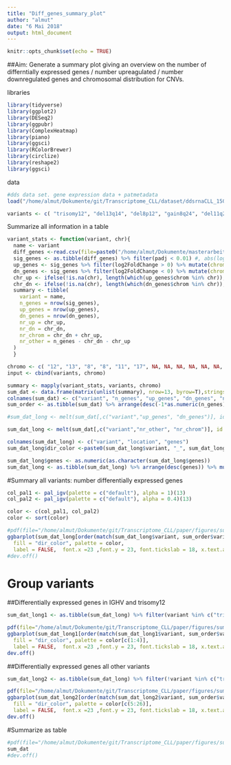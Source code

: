 ```yaml
---
title: "Diff_genes_summary_plot"
author: "almut"
date: "6 Mai 2018"
output: html_document
---
```


```r
knitr::opts_chunk$set(echo = TRUE)
```

##Aim: Generate a summary plot giving an overview on the number of differntially expressed genes / number upreagulated / number downregulated genes and chromosomal distribution for CNVs.


libraries
```r
library(tidyverse)
library(ggplot2)
library(DESeq2)
library(ggpubr)
library(ComplexHeatmap)
library(piano)
library(ggsci)
library(RColorBrewer)
library(circlize)
library(reshape2)
library(ggsci)
```

data
```r
#dds data set. gene expression data + patmetadata
load("/home/almut/Dokumente/git/Transcriptome_CLL/dataset/ddsrnaCLL_150218.RData")

variants <- c( "trisomy12", "del13q14", "del8p12", "gain8q24", "del11q22.3", "del17p13", "BRAF", "NOTCH1", "SF3B1","TP53", "ATM", "MED12","IGHV")

```

Summarize all information in a table
```r
variant_stats <- function(variant, chr){
  name <- variant
  diff_genes <-read.csv(file=paste0("/home/almut/Dokumente/masterarbeit/results/noTsig/", variant, "_diffGenes.csv"))
  sig_genes <- as.tibble(diff_genes) %>% filter(padj < 0.01) #, abs(log2FoldChange) >= 2)
  up_genes <- sig_genes %>% filter(log2FoldChange > 0) %>% mutate(chrom = rowData(ddsCLL)$chromosome[which(rownames(ddsCLL) %in% X)])
  dn_genes <- sig_genes %>% filter(log2FoldChange < 0) %>% mutate(chrom = rowData(ddsCLL)$chromosome[which(rownames(ddsCLL) %in% X)])
  chr_up <- ifelse(!is.na(chr), length(which(up_genes$chrom %in% chr)), 0)
  chr_dn <- ifelse(!is.na(chr), length(which(dn_genes$chrom %in% chr)), 0)
  summary <- tibble(
    variant = name,
    n_genes = nrow(sig_genes),
    up_genes = nrow(up_genes),
    dn_genes = nrow(dn_genes),
    nr_up = chr_up,
    nr_dn = chr_dn,
    nr_chrom = chr_dn + chr_up,
    nr_other = n_genes - chr_dn - chr_up
  )
  }

chromo <- c( "12", "13", "8", "8", "11", "17", NA, NA, NA, NA, NA, NA, NA)
input <- cbind(variants, chromo)

summary <- mapply(variant_stats, variants, chromo)
sum_dat <- data.frame(matrix(unlist(summary), nrow=13, byrow=T),stringsAsFactors=FALSE)
colnames(sum_dat) <- c("variant", "n_genes", "up_genes", "dn_genes", "nr_up", "nr_dn", "nr_chrom", "nr_other")
sum_order <- as.tibble(sum_dat) %>% arrange(desc(-1*as.numeric(n_genes))) %>% dplyr::select(variant)

#sum_dat_long <- melt(sum_dat[,c("variant","up_genes", "dn_genes")], id.vars = c("variant")) #, variable_name = c("up_genes", "dn_genes"))

sum_dat_long <- melt(sum_dat[,c("variant","nr_other", "nr_chrom")], id.vars = c("variant")) #, variable_name = c("up_genes", "dn_genes"))

colnames(sum_dat_long) <- c("variant", "location", "genes")
sum_dat_long$dir_color <-paste0(sum_dat_long$variant, "_", sum_dat_long$location)

sum_dat_long$genes <- as.numeric(as.character(sum_dat_long$genes))
sum_dat_long <- as.tibble(sum_dat_long) %>% arrange(desc(genes)) %>% mutate(group=ifelse(variant %in% c("trisomy12", "IGHV"), 1, 2))

```

#Summary all variants: number differentially expressed genes
```r
col_pal1 <- pal_igv(palette = c("default"), alpha = 1)(13)
col_pal2 <- pal_igv(palette = c("default"), alpha = 0.4)(13)

color <- c(col_pal1, col_pal2)
color <- sort(color)

#pdf(file="/home/almut/Dokumente/git/Transcriptome_CLL/paper/figures/sum_diffGenes_0.05_2.pdf", width=8, height=5)
ggbarplot(sum_dat_long[order(match(sum_dat_long$variant, sum_order$variant)),], "variant", "genes",
  fill = "dir_color", palette = color,
  label = FALSE,  font.x =23 ,font.y = 23, font.tickslab = 18, x.text.angle = 90, legend = "none") #, position = position_dodge())
#dev.off()

```


# Group variants
##Differentially expressed genes in IGHV and trisomy12
```r

sum_dat_long1 <- as.tibble(sum_dat_long) %>% filter(variant %in% c("trisomy12", "IGHV"))

pdf(file="/home/almut/Dokumente/git/Transcriptome_CLL/paper/figures/sum_diffGenes_noTsig_IGHVTri12.pdf", width=5, height=2.3)
ggbarplot(sum_dat_long1[order(match(sum_dat_long1$variant, sum_order$variant)),], "variant", "genes",
  fill = "dir_color", palette = color[c(1:4)],
  label = FALSE,  font.x =23 ,font.y = 23, font.tickslab = 18, x.text.angle = 0, legend = "none", rotate = T) #, position = position_dodge())
dev.off()


```


##Differentially expressed genes all other variants
```r

sum_dat_long2 <- as.tibble(sum_dat_long) %>% filter(!variant %in% c("trisomy12", "IGHV"))

pdf(file="/home/almut/Dokumente/git/Transcriptome_CLL/paper/figures/sum_diffGenes_noTsig.pdf", width=6, height=7.5)
ggbarplot(sum_dat_long2[order(match(sum_dat_long2$variant, sum_order$variant)),], "variant", "genes",
  fill = "dir_color", palette = color[c(5:26)],
  label = FALSE,  font.x =23 ,font.y = 23, font.tickslab = 18, x.text.angle = 0, legend = "none", rotate = T) #, position = position_dodge())
dev.off()


```

#Summarize as table
```r
#pdf(file="/home/almut/Dokumente/git/Transcriptome_CLL/paper/figures/sum_diffGenes_table.pdf", width=5, height=7.5)
sum_dat
#dev.off()

```

